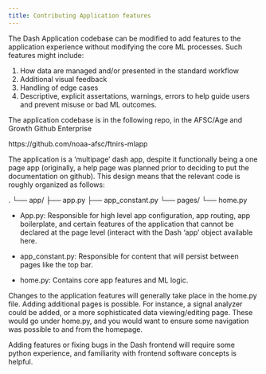 ```yaml
---
title: Contributing Application features
---
```


The Dash Application codebase can be modified to add features to the application experience without modifying the core ML processes. Such features might include: 

1. How data are managed and/or presented in the standard workflow
2. Additional visual feedback
3. Handling of edge cases
4. Descriptive, explicit assertations, warnings, errors to help guide users and prevent misuse or bad ML outcomes. 

The application codebase is in the following repo, in the AFSC/Age and Growth Github Enterprise 

https://github.com/noaa-afsc/ftnirs-mlapp

The application is a 'multipage' dash app, despite it functionally being a one page app (originally, a help page was planned prior to deciding to put the documentation on github). This design means that the relevant code is roughly organized as follows: 

.
└── app/
    ├── app.py
    ├── app_constant.py
    └── pages/
        └── home.py

* App.py: Responsible for high level app configuration, app routing, app boilerplate, and certain features of the application that cannot be declared at the page level (interact with the Dash 'app' object available here. 

* app_constant.py: Responsible for content that will persist between pages like the top bar. 

* home.py: Contains core app features and ML logic.

Changes to the application features will generally take place in the home.py file. Adding additional pages is possible. For instance, a signal analyzer could be added, or a more sophisticated data viewing/editing page. These would go under home.py, and you would want to ensure some navigation was possible to and from the homepage. 

Adding features or fixing bugs in the Dash frontend will require some python experience, and familiarity with frontend software concepts is helpful. 
